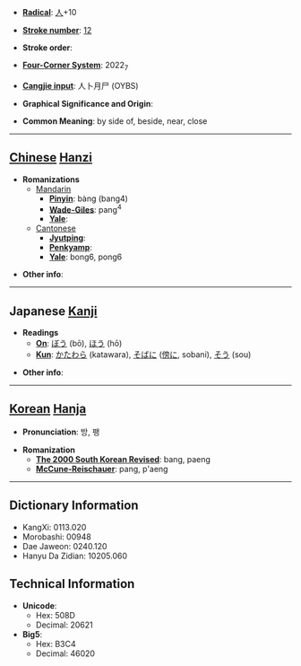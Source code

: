 * '''[[Wiktionary:Chinese radical index| Radical]]''': [[Wiktionary:Chinese radical index 人|人]]+10

* '''[[Wiktionary:Chinese total strokes index|Stroke number]]''': [[Wiktionary:Chinese total strokes index 12|12]]

* '''Stroke order''': 

* '''[[Wiktionary:Chinese four corner index|Four-Corner System]]''': 2022<sub>7</sub>

* '''[[Wiktionary:Chinese Cangjie index|Cangjie input]]''': 人卜月尸 (OYBS)

* '''Graphical Significance and Origin''': 

* '''Common Meaning''': by side of, beside, near, close

----

== [[Chinese]] [[Hanzi]] ==

* '''Romanizations'''
** [[Mandarin]]
*** '''[[Pinyin]]''': bàng (bang4)
*** '''[[Wade-Giles]]''': pang<sup>4</sup>
*** '''[[Yale]]''': 
**[[Cantonese]]
***'''[[Jyutping]]''':
***'''[[Penkyamp]]''': 
***'''[[Yale]]''': bong6, pong6

* '''Other info''': 

----

== Japanese [[Kanji]] ==

* '''Readings'''
** '''[[On]]''': [[ぼう]] (bō), [[ほう]] (hō)
** '''[[Kun]]''': [[かたわら]] (katawara), [[そばに]] ([[傍に]], sobani), [[そう]] (sou)

* '''Other info''':  

----

== [[Korean]] [[Hanja]] ==

* '''Pronunciation''': 방, 팽

* '''Romanization'''
** '''[[The 2000 South Korean Revised Romanization|The 2000 South Korean Revised]]''': bang, paeng
** '''[[McCune-Reischauer]]''': pang, p'aeng

----

== Dictionary Information ==

* KangXi: 0113.020
* Morobashi: 00948
* Dae Jaweon: 0240.120
* Hanyu Da Zidian: 10205.060

== Technical Information ==

* '''Unicode''':
** Hex: 508D
** Decimal: 20621
* '''Big5''':
** Hex: B3C4
** Decimal: 46020